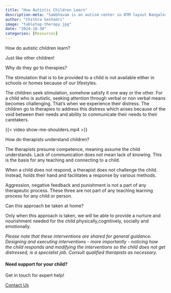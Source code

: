 ```yaml
---
title: "How Autistic Children Learn"
description-meta: "Sambhavam is an autism center in BTM layout Bangalore, providing parent guidance, 1 to 1 ABA therapy, speech and occupational therapy. Experienced team, family focused approach."
author: "Chithra Seshadri"
image: "tabletop-therapy.jpg"
date: "2024-10-30"
categories: [Resources]
---
```


How do autistic children learn?

Just like other children! 

Why do they go to therapies? 

The stimulation that is to be provided to a child is not available either in schools or homes because of our lifestyles. 

The children seek stimulation, somehow satisfy it one way or the other. For a child who is autistic, seeking attention through verbal or non verbal means becomes challenging. That's when we experience their distress. The children go to therapies to address this distress which arises because of the void between their needs and ability to communicate their needs to their caretakers. 

{{< video show-me-shoulders.mp4 >}}

How do therapists understand children? 

The therapists presume competence, meaning assume the child understands. Lack of communication does not mean lack of knowing. This is the basis for any teaching and connecting to a child. 

When a child does not respond, a therapist does not challenge the child. Instead, holds their hand and facilitates a response by various methods. 

Aggression, negative feedback and punishment is not a part of any therapeutic process. These three are not part of any teaching learning process for any child or person. 

Can this approach be taken at home?

Only when this approach is taken, we will be able to provide a nurture and nourishment needed for the child physically,cognitively, socially and emotionally. 

*Please note that these interventions are shared for general guidance. Designing and executing interventions - more importantly - noticing how the child responds and modifying the interventions so the child does not get distressed, is a specialist job. Consult qualified therapists as necessary.*

::: {.page-cta}

#### Need support for your child?

Get in touch for expert help!

<a href="/contact" class="btn btn-primary">Contact Us</a>

:::
